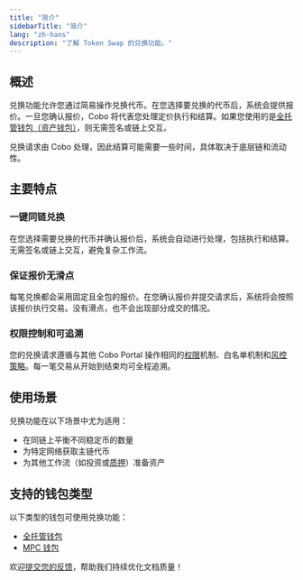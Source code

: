 ```yaml
---
title: "简介"
sidebarTitle: "简介"
lang: "zh-hans"
description: "了解 Token Swap 的兑换功能。"
---
```


## 概述
兑换功能允许您通过简易操作兑换代币。在您选择要兑换的代币后，系统会提供报价。一旦您确认报价，Cobo 将代表您处理定价执行和结算。如果您使用的是[全托管钱包（资产钱包）](/cn/portal/custodial-wallets/asset-wallets/set-up)，则无需签名或链上交互。

<Note>兑换请求由 Cobo 处理，因此结算可能需要一些时间，具体取决于底层链和流动性。</Note>

## 主要特点

### 一键同链兑换  
在您选择需要兑换的代币并确认报价后，系统会自动进行处理，包括执行和结算。无需签名或链上交互，避免复杂工作流。

### 保证报价无滑点
每笔兑换都会采用固定且全包的报价。在您确认报价并提交请求后，系统将会按照该报价执行交易。没有滑点，也不会出现部分成交的情况。

### 权限控制和可追溯
您的兑换请求遵循与其他 Cobo Portal 操作相同的[权限](/cn/portal/risk-controls/roles-and-permissions)机制、白名单机制和[风控策略](/cn/portal/risk-controls/introduction)。每一笔交易从开始到结束均可全程追溯。

## 使用场景

兑换功能在以下场景中尤为适用：
- 在同链上平衡不同稳定币的数量
- 为特定网络获取主链代币
- 为其他工作流（如投资或[质押](/cn/apps/staking/introduction)）准备资产

## 支持的钱包类型

以下类型的钱包可使用兑换功能：
- [全托管钱包](/cn/portal/custodial-wallets/introduction)
- [MPC 钱包](/cn/portal/mpc-wallets/introduction)

<Tip>欢迎[提交您的反馈](https://forms.zohopublic.com/cobo/form/DocumentFeedbackForm/formperma/QvLOhxJv1_JMsJ-1dleZ8Itb_7rzN-LtgvsDdxosoVI?referrername=manuals)，帮助我们持续优化文档质量！</Tip>